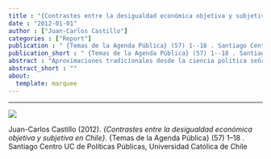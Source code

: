 ```yaml
---
title : "{Contrastes entre la desigualdad económica objetiva y subjetiva en Chile}"
date : "2012-01-01"
author : ["Juan-Carlos Castillo"]
categories : ["Report"]
publication : " {Temas de la Agenda Pública} (57) 1--18 . Santiago Centro UC de Políticas Públicas, Universidad Católica de Chile"
publication_short : " {Temas de la Agenda Pública} (57) 1--18 . Santiago Centro UC de Políticas Públicas, Universidad Católica de Chile"
abstract : "Aproximaciones tradicionales desde la ciencia política señalan que la desigualdad económica constituye un elemento desestabilizador de las democracias, en tanto merma las bases del contrato social y genera fuertes presiones para la redistribución, tensionando de paso la estabilidad institucional. Tal argumento da por sentado que los individuos son capaces de percibir la desigualdad adecuadamente, es decir, que existiría una correspondencia entre la desigualdad objetiva y subjetiva. Sin embargo, la evidencia empírica señala la existencia de una serie de sesgos en la percepción de la desigualdad (Castillo, Miranda y Carrasco, 2012), los cuales a su vez podrían influir en el impacto que la desigualdad tiene en la estabilidad institucional. En este contexto, cabe preguntarse: ¿En qué medida se percibe la desigualdad económica en Chile? ¿Existe consenso o disenso en la población respecto de los niveles de desigualdad? ¿Se percibe en Chile más o menos desigualdad que en otros países? El presente artículo aborda estas preguntas enfocándose en la desigualdad salarial desde dos ejes de análisis: comparación internacional y comparación temporal. El eje de comparación temporal aborda los niveles de consenso respecto de la desigualdad percibida en un lapso de 10 años, mientras la comparación internacional asocia la desigualdad percibida a indicadores de desigualdad económica en una serie de países. Para el análisis se utiliza el módulo de desigualdad del International Social Survey Programme 1999 (N=1.503) y 2009 (N=1.505), encuesta especializada en temas de desigualdad económica."
abstract_short : ""
about:
  template: marquee
---
```

---
![](/images/contrastes-temas-agenda-publica.png)


::: {.callout-note title="How to cite this work"}

Juan-Carlos Castillo (2012). *{Contrastes entre la desigualdad económica objetiva y subjetiva en Chile}*.  {Temas de la Agenda Pública} (57) 1--18 . Santiago Centro UC de Políticas Públicas, Universidad Católica de Chile

:::

